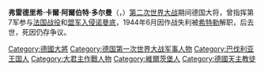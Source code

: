 {{Infobox military person
|honorific_prefix=
|name=弗雷德里希·多爾曼<br/>Friedrich Dollmann
|birth_date={{Birth date|1882|2|2|df=y}}
|death_date={{death date and age|1944|6|28|1882|2|2|df=y}}
|birth_place={{flag|German Empire}}[[維爾茨堡|維爾茨堡]]
|death_place={{flagicon|Nazi Germany}} [[第二次世界大戰德占法國軍事管轄區|德佔法國]][[利曼|利曼]]
|placeofburial=
|image=File:Friedrich Dollmann.jpg
|image_size =
|caption=
|nickname=
|allegiance={{flag|German Empire}} (to 1918)<br/>{{flag|Weimar Republic}}<br/>{{flag|Nazi Germany}}
|serviceyears=
|rank=[[File:WMacht_H_OF9_GenOberst_h_1945.svg|30px]] [[德國大將|大將]]
|branch= [[File:Balkenkreuz.svg|20px]] [[納粹德國陸軍|陸軍]]
|commands={{link-en|第7集團軍 (德國國防軍)|7th Army (Wehrmacht)|第7集團軍}}
|unit=
|battles=
*[[第一次世界大戰|第一次世界大戰]]
*[[第二次世界大戰|第二次世界大戰]]
**[[法國戰役|法國戰役]]
**[[霸王行動|霸王行動]]
|awards=[[騎士鐵十字勳章|鑽石金橡葉佩劍騎士鐵十字勳章]]
|laterwork=
}}
'''弗雷德里希·卡爾·阿爾伯特·多尔曼'''（{{lang-de|Friedrich Karl Albert Dollmann}}，{{bd|1882年|2月2日|1944年|6月28日}}）[[第二次世界大战|第二次世界大战]]期间德国大将，曾指挥第7军参与[[法国战役|法国战役]]和[[霸王行动|盟军入侵诺曼底]]，1944年6月因作战失利被[[希特勒|希特勒]]解职，后去世，死因仍存争议。

{{納粹德國大將}}
[[Category:德國大將|Category:德國大將]]
[[Category:德国第一次世界大战军事人物|Category:德国第一次世界大战军事人物]]
[[Category:巴伐利亚王国人|Category:巴伐利亚王国人]]
[[Category:大君主作戰人物|Category:大君主作戰人物]]
[[Category:維爾茨堡人|Category:維爾茨堡人]]
[[Category:德國天主教徒|Category:德國天主教徒]]